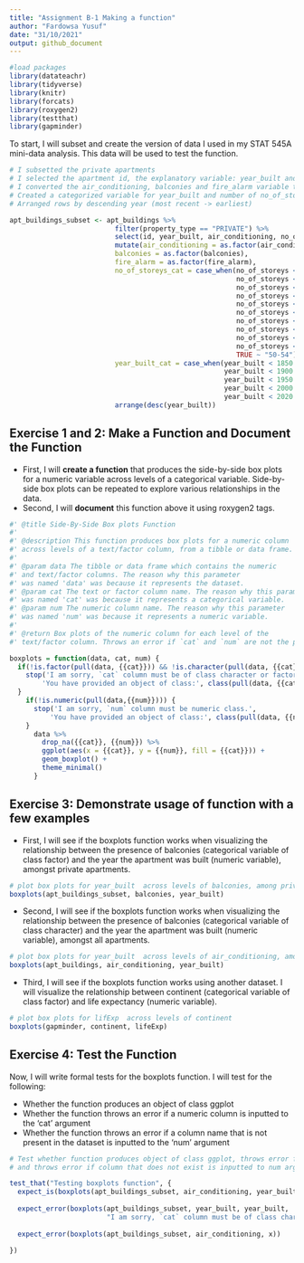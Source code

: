 ```yaml
---
title: "Assignment B-1 Making a function"
author: "Fardowsa Yusuf"
date: "31/10/2021"
output: github_document
---
```


```r
#load packages
library(datateachr) 
library(tidyverse)
library(knitr)
library(forcats)
library(roxygen2)
library(testthat)
library(gapminder)
```

To start, I will subset and create the version of data I used in my STAT 545A mini-data analysis. This data will be used to test the function.
```r
# I subsetted the private apartments
# I selected the apartment id, the explanatory variable: year_built and the 4 outcome variables: air_conditioning, balconies, fire_alarm and no_of_storeys
# I converted the air_conditioning, balconies and fire_alarm variable to a factor 
# Created a categorized variable for year_built and number of no_of_storeys
# Arranged rows by descending year (most recent -> earliest)

apt_buildings_subset <- apt_buildings %>%
                          filter(property_type == "PRIVATE") %>%
                          select(id, year_built, air_conditioning, no_of_storeys, fire_alarm, balconies) %>%
                          mutate(air_conditioning = as.factor(air_conditioning),
                          balconies = as.factor(balconies),
                          fire_alarm = as.factor(fire_alarm),
                          no_of_storeys_cat = case_when(no_of_storeys < 5 ~ " 0-4",
                                                        no_of_storeys < 10 ~ " 5-9",
                                                        no_of_storeys < 15 ~ "10-14",
                                                        no_of_storeys < 20 ~ "15-19",
                                                        no_of_storeys < 25 ~ "20-24",
                                                        no_of_storeys < 30 ~ "25-29",
                                                        no_of_storeys < 35 ~ "30-34",
                                                        no_of_storeys < 40 ~ "35-39",
                                                        no_of_storeys < 45 ~ "40-44",
                                                        no_of_storeys < 50 ~ "45-49",
                                                        TRUE ~ "50-54"),
                          year_built_cat = case_when(year_built < 1850 ~ "1805-1849",
                                                     year_built < 1900 ~ "1850-1899",
                                                     year_built < 1950 ~ "1900-1949",
                                                     year_built < 2000 ~ "1950-1999",
                                                     year_built < 2020 ~ "2000-2019")) %>%
                          arrange(desc(year_built))

```

## Exercise 1 and 2: Make a Function and Document the Function

* First, I will **create a function** that produces the side-by-side box plots for a numeric variable across levels of a categorical variable. Side-by-side box plots can be repeated to explore various relationships in the data.
* Second, I will **document** this function above it using roxygen2 tags.

```r
#' @title Side-By-Side Box plots Function
#'
#' @description This function produces box plots for a numeric column 
#' across levels of a text/factor column, from a tibble or data frame.
#' 
#' @param data The tibble or data frame which contains the numeric 
#' and text/factor columns. The reason why this parameter 
#' was named 'data' was because it represents the dataset.
#' @param cat The text or factor column name. The reason why this parameter 
#' was named 'cat' was because it represents a categorical variable.
#' @param num The numeric column name. The reason why this parameter 
#' was named 'num' was because it represents a numeric variable.
#' 
#' @return Box plots of the numeric column for each level of the 
#' text/factor column. Throws an error if `cat` and `num` are not the proper class.

boxplots = function(data, cat, num) {
  if(!is.factor(pull(data, {{cat}})) && !is.character(pull(data, {{cat}}))) {
    stop('I am sorry, `cat` column must be of class character or factor.',
        'You have provided an object of class:', class(pull(data, {{cat}}))[1])
  }
    if(!is.numeric(pull(data,{{num}}))) {
      stop('I am sorry, `num` column must be numeric class.',
          'You have provided an object of class:', class(pull(data, {{num}}))[1])
    }
      data %>%
        drop_na({{cat}}, {{num}}) %>%
        ggplot(aes(x = {{cat}}, y = {{num}}, fill = {{cat}})) +
        geom_boxplot() +
        theme_minimal()
      }

```

## Exercise 3: Demonstrate usage of function with a few examples

* First, I will see if the boxplots function works when visualizing the relationship between the presence of balconies (categorical variable of class factor) and the year the apartment was built (numeric variable), amongst private apartments.

```r
# plot box plots for year_built  across levels of balconies, among private apartments
boxplots(apt_buildings_subset, balconies, year_built)
```

* Second, I will see if the boxplots function works when visualizing the relationship between the presence of balconies (categorical variable of class character) and the year the apartment was built (numeric variable), amongst all apartments.

```r
# plot box plots for year_built  across levels of air_conditioning, among all apartments
boxplots(apt_buildings, air_conditioning, year_built)

```

* Third, I will see if the boxplots function works using another dataset. I will visualize the relationship between continent (categorical variable of class factor) and life expectancy (numeric variable).
```r
# plot box plots for lifExp  across levels of continent
boxplots(gapminder, continent, lifeExp)

```

## Exercise 4: Test the Function

Now, I will write formal tests for the boxplots function. I will test for the following:

* Whether the function produces an object of class ggplot
* Whether the function throws an error if a numeric column is inputted to the 'cat' argument
* Whether the function throws an error if a column name that is not present in the dataset is inputted to the 'num' argument

```r
# Test whether function produces object of class ggplot, throws error for numeric cat argument 
# and throws error if column that does not exist is inputted to num argument

test_that("Testing boxplots function", {
  expect_is(boxplots(apt_buildings_subset, air_conditioning, year_built), "ggplot")
  
  expect_error(boxplots(apt_buildings_subset, year_built, year_built, 
                        "I am sorry, `cat` column must be of class character or factor.You have provided an object of class:numeric"))
  
  expect_error(boxplots(apt_buildings_subset, air_conditioning, x))
  
})

```
